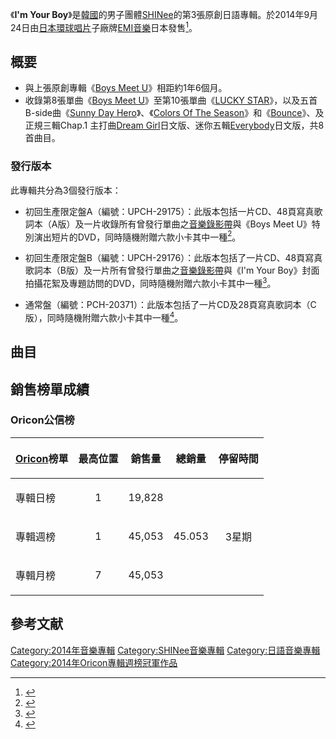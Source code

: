 {{Infobox Album
| Name = I'm Your Boy
| Cover = SHINee I'm Your Boy.jpg
| Caption  = 通常盤封面
| Artist = [[SHINee|SHINee]]
| Type = 專輯
| Released = 2014年9月24日
| Recorded = 2013年－2014年
| Genre = [[J-POP|J-POP]]
| Length = 42:04
| Label = [[EMI|EMI]] / [[環球音樂_(日本)|日本環球音樂]]
| Producer = 李秀滿
| Chart position = * 日間最高排名第1位<small>（[[Oricon公信榜|Oricon]]）</small> 
* 週間最高排名第1位<small>（[[Oricon公信榜|Oricon]]）</small> 
| Reviews = 
| Last album            = [[ACE_(李泰民迷你專輯)|ACE]]<br />（[[泰民|泰民]]，2014年）
| This album            = '''I'm Your Boy'''<br />（2014年）
| Next album            = {{link-en|The 3rd Concert Album "Shinee World III"|The 3rd Concert Album "Shinee World III"}}<br>（2014年）
| Misc           = {{Singles
 | Name          = I'm Your Boy
 | Type          = 錄音室專輯
 | Single 1      = [[Boys_Meet_U_(SHINee單曲)|Boys Meet U]]
 | Single 1 date = 2013年8月21日
 | Single 2      = [[3_2_1_(SHINee單曲)|3 2 1]]
 | Single 2 date = 2013年12月4日
 | Single 3      = [[LUCKY_STAR_(SHINee單曲)|LUCKY STAR]]
 | Single 3 date = 2014年6月25日
}}
}}

《'''I'm Your Boy'''》是[[韓國|韓國]]的男子團體[[SHINee|SHINee]]的第3張原創日語專輯。於2014年9月24日由[[環球音樂_(日本)|日本環球唱片]]子廠牌[[EMI音樂|EMI音樂]]日本發售<ref>{{cite web|url=http://www.shinee.jp/news/new-release/2014/0812_000951.php|title=3rdアルバム「I'm Your Boy」、9月24日（水）リリース決定！|language=ja|publisher=EMI|accessdate=August 12, 2014|archive-date=2014-08-21|archive-url=https://web.archive.org/web/20140821181925/http://www.shinee.jp/news/new-release/2014/0812_000951.php|dead-url=no}}</ref>。

== 概要 ==
* 與上張原創專輯《[[Boys_Meet_U_(SHINee專輯)|Boys Meet U]]》相距約1年6個月。
* 收錄第8張單曲《[[Boys_Meet_U_(SHINee單曲)|Boys Meet U]]》至第10張單曲《[[LUCKY_STAR_(SHINee單曲)|LUCKY STAR]]》，以及五首B-side曲《[[Boys_Meet_U_(SHINee單曲)|Sunny Day Hero]]》、《[[3_2_1_(SHINee單曲)|Colors Of The Season]]》和《[[LUCKY_STAR_(SHINee單曲)|Bounce]]》、及正規三輯Chap.1 主打曲[[Boys_Meet_U_(SHINee單曲)|Dream Girl]]日文版、迷你五輯[[3_2_1_(SHINee單曲)|Everybody]]日文版，共8首曲目。

===發行版本===
此專輯共分為3個發行版本：

*初回生產限定盤A（編號：UPCH-29175）：此版本包括一片CD、48頁寫真歌詞本（A版）及一片收錄所有曾發行單曲之[[音樂錄影帶|音樂錄影帶]]與《Boys Meet U》特別演出短片的DVD，同時隨機附贈六款小卡其中一種<ref name="spa">{{cite web|url=http://store.universal-music.co.jp/fs/artist/upch29175|title=SHINee / I'm Your Boy【初回限定盤A】【CD】【+DVD】【+撮りおろしフォトブックレット・type A】【2014年9月24日発売】｜SHINee｜UNIVERSAL MUSIC STORE|date=|work=|publisher=[[日本環球音樂|日本環球音樂]]|accessdate=2014-09-23|language=ja|archive-date=2014-08-22|archive-url=https://web.archive.org/web/20140822185039/http://store.universal-music.co.jp/fs/artist/upch29175|dead-url=no}}</ref>。

*初回生產限定盤B（編號：UPCH-29176）：此版本包括了一片CD、48頁寫真歌詞本（B版）及一片所有曾發行單曲之[[音樂錄影帶|音樂錄影帶]]與《I'm Your Boy》封面拍攝花絮及專題訪問的DVD，同時隨機附贈六款小卡其中一種<ref name="spb">{{cite web|url=http://store.universal-music.co.jp/fs/artist/upch29176|title=SHINee / I'm Your Boy【初回限定盤B】【CD】【+DVD】【+撮りおろしフォトブックレット・type B】【2014年9月24日発売】｜SHINee｜UNIVERSAL MUSIC STORE|date=|work=|publisher=[[日本環球音樂|日本環球音樂]]|accessdate=2014-09-23|language=ja|archive-date=2014-08-22|archive-url=https://web.archive.org/web/20140822195011/http://store.universal-music.co.jp/fs/artist/upch29176|dead-url=no}}</ref>。

*通常盤（編號：PCH-20371）：此版本包括了一片CD及28頁寫真歌詞本（C版），同時隨機附贈六款小卡其中一種<ref name="regular">{{cite web|url=http://www.oricon.co.jp/prof/artist/457118/products/music/1094188/1/|title=「Ｉ’ｍ　Ｙｏｕｒ　Ｂｏｙ」 ＳＨＩＮｅｅ│オリコン芸能人事典-ORICON STYLE|date=|work=|publisher=[[Oricon|Oricon]]|accessdate=2014-09-23|language=ja|archive-date=2014-09-07|archive-url=https://web.archive.org/web/20140907215425/http://www.oricon.co.jp/prof/artist/457118/products/music/1094188/1/|dead-url=no}}</ref>。

==曲目==
{{Track listing
| total_length    = 42:04

| title1          = Downtown Baby
| music1          = [[Drew_Ryan_Scott|Drew Ryan Scott]]<br>{{link-en|安德烈斯·奧柏格|Andreas Öberg|Andreas Öberg}}
| lyrics1         = {{link-ja|石渡淳治|いしわたり淳治}} 
| arranger1       = Drew Ryan Scott<br>Andreas Öberg
| producer1       = {{link-en|史蒂芬·李 (音樂製作人)|Steven Lee (music producer)|Steven Lee}}
| length1         = 3:55

| title2          = [[LUCKY_STAR_(SHINee單曲)|LUCKY STAR]]
| music2          = [[Stephan_Elfgren|Stephan Elfgren]]<br>Steven Lee<br>[[Albi_Albertsson|Albi Albertsson]]
| lyrics2         = [[櫻井紗良|櫻井紗良]]
| arranger2       = Stephan Elfgren<br>Steven Lee<br>Albi Albertsson
| producer2       = [[MUSSASHI|MUSSASHI]]
| length2         = 3:23

| title3          = Everybody
| note3           = 日語版
| music3          = [[Thomas_Troelsen|Thomas Troelsen]]<br>[[Coach_&_Sendo|Coach & Sendo]]<br>[[俞永鎮|俞永鎮]]（{{lang|ko|유영진}}）
| lyrics3         = 櫻井紗良
| arranger3       = Coach & Sendo
| producer3       = 
| length3         = 4:10

| title4          = Picasso
| music4          = {{link-en|安德斯·約翰遜|Anders Johansson|Anders Johansson}}<br>[[Denniz_Jamm|Denniz Jamm]]<br>[[Matt_Wong|Matt Wong]]<br>Steven Lee
| lyrics4         = 櫻井紗良
| arranger4       = Anders Johansson<br>Denniz Jamm<br>Matt Wong<br>Steven Lee
| producer4       = Anders Johansson<br>Denniz Jamm
| length4         = 3:52

| title5          = [[3_2_1_(SHINee單曲)|3 2 1]]
| music5          = {{link-en|戴蒙·夏普|Damon Sharpe|Damon Sharpe}}<br>{{link-en|埃里克·薩尼庫拉|Eric Sanicola|Eric Sanicola}}<br>[[肯德爾·施密特|Kendall Schmidt]]<br>{{link-en|卡洛斯·佩尼亞 (歌手)|Carlos Peña (singer)|Carlos Peña}}<br>[[詹姆斯·大衛馬斯洛|James Maslow]]
| lyrics5         = [[小林夏海|小林夏海]]
| arranger5       = Damon Sharpe<br>Eric Sanicola<br>Kendall Schmidt<br>Carlos Pena<br>James Maslow
| producer6       = 
| length5         = 3:34

| title6          = 365
| music6          = Andreas Öberg<br>{{link-en|吉米·柏尼|Jimmy Burney|Jimmy Burney}}
| lyrics6         = [[AKIRA_(作詞人)|AKIRA]]
| arranger6       = Andreas Öberg<br>{Jimmy Burney
| length6         = 3:11

| title7          = Sunny Day Hero
| music7          = {{link-en|湯姆·烏戈|Tom Hugo|Tom Hugo Hermansen}}<br>[[Kim_Bergseth|Kim Bergseth]]
| lyrics7         = {{link-ja|田中秀典|田中秀典}}
| arranger7       = Tom Hugo Hermansen<br>Kim Bergseth
| producer7       = Kim Bergseth
| length7         = 3:23

| title8          = Perfect 10
| music8          = [[Mike_Previti|Mike Previti]]<br>[[Steve_Horner|Steve Horner]]
| lyrics8         = {{link-ja|中島早紀|S-KEY-A|S-KEY-A}}
| arranger8       = Mike Previti<br>Steve Horner
| producer8       = [[Fission|Fission]]
| length8         = 2:45

| title9          = Bounce
| music9          = {{link-en|埃里克·利德布姆|Erik Lidbom|Erik Lidbom}}
| lyrics9         = [[林亞門|林亞門]]
| arranger9       = Erik Lidbom
| producer9       = Erik Lidbom
| length9         = 3:26

| title10         = Dream Girl
| note10          = 日語版
| music10         = {{link-ko|申赫 (1985年)|신혁|申赫}}（{{lang|ko|신혁}}）<br>[[DK|DK]]<br>{{link-en|喬丹·凱爾|Jordan Kyle|Jordan Kyle}}<br>{{link-en|羅斯·拉臘|Ross Lara|Ross Lara}}<br>[[Dave_Cook|Dave Cook]]
| lyrics10        = 田中秀典
| arranger10      = 申赫<br>Jordan Kyle<br>Ross Lara<br>[[TC_Spitfire|TC Spitfire]]
| producer10      = 
| length10        = 3:02

| title11         = Colors of the Season
| music11         = Andreas Johansson<br>[[Caroline_Gustavsson|Caroline Gustavsson]]
| lyrics11        = 櫻井紗良
| arranger11      = Andreas Johansson<br>Caroline Gustavsson
| producer11      = [[TAKAROT|TAKAROT]]
| length11        = 4:30

| title12         = [[Boys_Meet_U_(SHINee單曲)|Boys Meet U]]
| music12         = {{link-en|林迪·羅賓斯|Lindy Robbins|Lindy Robbins}}<br>{{link-en|伊恩·柯克派屈克|Ian Kirkpatrick (record producer)|Ian Kirkpatrick}}<br>{{link-en|麥特·斯奎爾|Matt Squire|Matt Squire}}
| lyrics12        = 櫻井紗良
| arranger12      = Lindy Robbins<br>Matt Squire<br>Ian Kirkpatrick
| producer12      = 
| length12        = 2:47
}}
{{tracklist
| collapsed       = yes
| headline        = DVD <small>（初回限定盤A）：<ref name=spa />
| title1          = Boys Meet U
| note1           = [[音樂錄影帶|音樂錄影帶]]
| title2          = 3 2 1
| note2           = 音樂錄影帶
| title3          = Everybody
| note3           = 日語版）（音樂錄影帶
| title4          = LUCKY STAR
| note4           = 音樂錄影帶
| title5          = Downtown Baby
| note5           = 音樂錄影帶
| title6          = 《Boys Meet U》特別演出短片
}}
{{tracklist
| collapsed       = yes
| headline        = DVD <small>（初回限定盤B）：</small><ref name=spb/>
| total_length    = 
| title1          = Boys Meet U
| note1           = 音樂錄影帶
| title2          = 3 2 1
| note2           = 音樂錄影帶
| title3          = Everybody
| note3           = 日語版）（舞蹈版音樂錄影帶
| title4          = LUCKY STAR
| note4           = 音樂錄影帶
| title5          = Downtown Baby
| note5           = 舞蹈版音樂錄影帶
| title6          = Downtown Baby
| note6           = 音樂錄影帶拍攝花絮
| title7          = 《I'm Your Boy》封面拍攝花絮及專題訪問
}}

==銷售榜單成績==
===Oricon公信榜===
{| class="wikitable" style="width:500px;"
|-
! style="text-align:center;"|[[Oricon|Oricon]]榜單
! style="text-align:center;"|最高位置
! style="text-align:center;"|銷售量
! style="text-align:center;"|總銷量
! style="text-align:center;"|停留時間
|-
|align="left"|專輯日榜
| style="text-align:center;"| 1
| style="text-align:center;" rowspan="1"| 19,828
| style="text-align:center;" rowspan="3"| 45.053
| style="text-align:center;" rowspan="3"| 3星期
|-
|align="left"|專輯週榜
| style="text-align:center;"| 1
| style="text-align:center;" rowspan="1"| 45,053
|-
|align="left"|專輯月榜
| style="text-align:center;"| 7
| style="text-align:center;" rowspan="1"| 45,053
|}

==參考文献==
{{reflist}}

{{SHINee}}
{{SHINee歌曲}}
{{Oricon專輯週榜冠軍 (2014年)|2014年10月6日}}

[[Category:2014年音樂專輯|Category:2014年音樂專輯]]
[[Category:SHINee音樂專輯|Category:SHINee音樂專輯]]
[[Category:日語音樂專輯|Category:日語音樂專輯]]
[[Category:2014年Oricon專輯週榜冠軍作品|Category:2014年Oricon專輯週榜冠軍作品]]